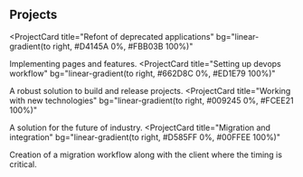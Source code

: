 ## Projects

<ProjectCard
  title="Refont of deprecated applications"
  bg="linear-gradient(to right, #D4145A 0%, #FBB03B 100%)"
>
  Implementing pages and features.
</ProjectCard>
<ProjectCard
  title="Setting up devops workflow"
  bg="linear-gradient(to right, #662D8C 0%, #ED1E79 100%)"
>
  A robust solution to build and release projects.
</ProjectCard>
<ProjectCard
  title="Working with new technologies"
  bg="linear-gradient(to right, #009245 0%, #FCEE21 100%)"
>
  A solution for the future of industry.
</ProjectCard>
<ProjectCard
  title="Migration and integration"
  bg="linear-gradient(to right, #D585FF 0%, #00FFEE 100%)"
>
  Creation of a migration workflow along with the client where the timing is critical.
</ProjectCard>
